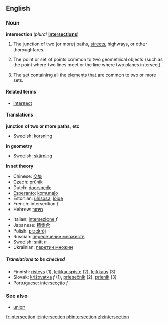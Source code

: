 ==English==

===Noun===
'''intersection''' (''plural'' '''[[intersections]]''')

# The junction of two (or more) paths, [[street]]s, highways, or other thoroughfares.
#{{geometry}} The point or set of points common to two geometrical objects (such as the point where two lines meet or the line where two planes intersect).
#{{settheory}} The [[set]] containing all the [[element]]s that are common to two or more sets.

====Related terms====
*[[intersect]]

====Translations====

'''junction of two or more paths, etc'''
{{top}}
{{mid}}
*Swedish: [[korsning]] {{c}}
{{bottom}}

'''in geometry'''
{{top}}
{{mid}}
*Swedish: [[skärning]] {{c}}
{{bottom}}

'''in set theory'''
{{top}}
*Chinese: [[交集]]
*Czech: [[průnik]]
*Dutch: [[doorsnede]]
*[[Esperanto]]: [[komunaĵo]]
*Estonian: [[ühisosa]], [[lõige]]
*French: intersection ''f''
*Hebrew: [[חיתוך]]
{{mid}}
*Italian: [[intersezione]] ''f''
*Japanese: [[積集合]]
*Polish: [[przekrój]]
*Russian: [[пересечение множеств]]
*Swedish: [[snitt]] ''n''
*Ukrainian: [[перетин множин]]
{{bottom}}

=====Translations to be checked=====
<!--Remove this section after all translations have been put into the tables above-->
*Finnish: [[risteys]] (1), [[leikkauspiste]] (2), [[leikkaus]] (3)
*Slovak: [[križovatka]] ''f'' (1), [[priesečník]] (2), [[prienik]] (3)
*Portuguese: [[intersecção]] ''f''

===See also===
*[[union]]

[[fr:intersection]]
[[it:intersection]]
[[pl:intersection]]
[[zh:intersection]]
